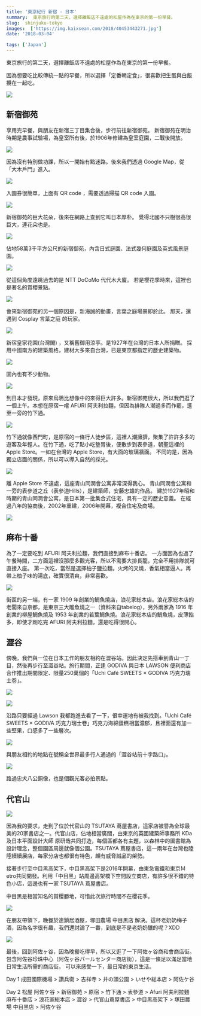 ```yaml
---
title: '東京紀行 新宿 - 日本'
summary:  東京旅行的第二天，選擇離飯店不遠處的松屋作為在東京的第一份早餐。
slug:  shinjuku-tokyo
images:  ['https://img.kaixsean.com/2018/40453443271.jpg']
date: '2018-03-04'

tags: ['Japan']
---
```


東京旅行的第二天，選擇離飯店不遠處的松屋作為在東京的第一份早餐。

因為想要吃比較傳統一點的早餐，所以選擇「定番朝定食」，很喜歡把生蛋與白飯攪在一起吃。

![](https://img.kaixsean.com/2018/40453443271.jpg)

## 新宿御苑

享用完早餐，與朋友在新宿三丁目集合後，步行前往新宿御苑。 新宿御苑在明治時期是農事試驗場，為皇室所有後，於1906年修建為皇室庭園，二戰後開放。

![](https://img.kaixsean.com/2018/26582473978.jpg)

因為沒有特別做功課，所以一開始有點迷路。後來我們透過 Google Map，從「大木戶門」進入。

![](https://img.kaixsean.com/2018/40409639162.jpg)

入園券很簡單，上面有 QR code ，需要透過掃描 QR code 入園。

![](https://img.kaixsean.com/2018/26582473418.jpg)

新宿御苑的巨大花朵，後來在網路上查到它叫日本厚朴。 覺得北國不只樹很高很巨大，連花朵也是。

![](https://img.kaixsean.com/2018/40409638522.jpg)

佔地58萬3千平方公尺的新宿御苑，內含日式庭園、法式幾何庭園及英式風景庭園。

![](https://img.kaixsean.com/2018/26582472808.jpg)

從這個角度遠眺過去的是 NTT DoCoMo 代代木大廈。 若是櫻花季時來，這裡也是著名的賞櫻景點。

![](https://img.kaixsean.com/2018/40409719152.jpg)

會來新宿御苑的另一個原因是，新海誠的動畫，言葉之庭場景即於此。 那天，還遇到 Cosplay 言葉之庭 的玩家。

![](https://img.kaixsean.com/2018/40409637732.jpg)

新宿皇家花園(台灣閣) ，又稱舊御用涼亭。是1927年在台灣的日本人所捐贈。 採用中國南方的建築風格，建材大多來自台灣，已是東京都指定的歷史建築物。

![](https://img.kaixsean.com/2018/26582472098.jpg)

園內也有不少動物。

![](https://img.kaixsean.com/2018/40409636712.jpg)

到日本才發現，原來烏鴉比想像中的來得巨大許多。新宿御苑很大，所以我們逛了一個上午。本想在原宿一嚐 AFURI 阿夫利拉麵，但因為排隊人潮過多而作罷，逛至一旁的竹下通。

![](https://img.kaixsean.com/2018/26582564558.jpg)

竹下通就像西門町，是原宿的一條行人徒步區，這裡人潮擁擠，聚集了許許多多的遊客及年輕人。在竹下通，吃了點小吃墊胃後，便散步到表參道，朝聖這裡的 Apple Store。一如在台灣的 Apple Store，有大面的玻璃牆面。 不同的是，因為獨立店面的關係，所以可以導入自然的採光。

![](https://img.kaixsean.com/2018/40409636052.jpg)

離 Apple Store 不遠處，這座青山同潤會公寓非常深得我心。 青山同潤會公寓和一旁的表參道之丘（表參道Hills），是建築師，安藤忠雄的作品。 建於1927年昭和時期的青山同潤會公寓，是日本第一批集合式住宅，具有一定的歷史意義。 在經過八年的協商後，2002年重建，2006年開幕，複合住宅及商場。

![](https://img.kaixsean.com/2018/26582564118.jpg)

## 麻布十番

為了一定要吃到 AFURI 阿夫利拉麵，我們直接到麻布十番店。 一方面因為也過了午餐時間，二方面這裡沒那麼多觀光客，所以不需要大排長龍，完全不用排隊就可直接入座。 第一次吃，當然是選擇柚子鹽拉麵。火烤的叉燒，香氣相當逼人。再帶上柚子味的湯底，確實很清爽，非常喜歡。

![](https://img.kaixsean.com/2018/40409635712.jpg)

街區的另一端，有一家 1909 年創業的鯛魚燒店，浪花家総本店。浪花家総本店的老闆來自京都，是東京三大雕魚燒之一（資料來自tabelog），另外兩家為 1916 年創業的柳屋鯛魚燒及 1953 年創業的若葉鯛魚燒。浪花家総本店的鯛魚燒，皮薄餡多，即使才剛吃完 AFURI 阿夫利拉麵，還是吃得很開心。

## 澀谷

傍晚，我們與一位在日本工作的朋友相約在澀谷站。因此決定先搭車到青山一丁目，然後再步行至澀谷站。旅行期間，正逢 GODIVA 與日本 LAWSON 便利商店合作推出期間限定、限量250萬個的「Uchi Café SWEETS × GODIVA 巧克力瑞士卷」。

![](https://img.kaixsean.com/2018/40409635492.jpg)

![](https://img.kaixsean.com/2018/40409635352.jpg)

沿路只要經過 Lawson 我都跑進去看了一下，很幸運地有被我找到。「Uchi Café SWEETS × GODIVA 巧克力瑞士卷」巧克力海綿蛋糕相當濃郁，且裡面還有加一些堅果，口感多了一些層次。

![](https://img.kaixsean.com/2018/40409635102.jpg)

與朋友相約的地點在號稱全世界最多行人通過的「澀谷站前十字路口」。

![](https://img.kaixsean.com/2018/40409634842.jpg)

路過忠犬八公銅像，也是個觀光客必拍景點。

## 代官山

![](https://img.kaixsean.com/2018/40409634532.jpg)

因為我的要求，走到了位於代官山的 TSUTAYA 蔦屋書店，這家店被譽為全球最美的20家書店之一。代官山店，佔地相當廣闊，由東京的英國建築師事務所 KDa及日本平面設計大師 原研哉共同打造，每個區都各有主題，以森林中的圖書館為設計理念，整個園區周邊就像個公園。TSUTAYA 蔦屋書店，這一兩年在台灣也陸陸續續展店，每家分店也都很有特色，頗有威脅誠品的架勢。

接著步行至中目黑高架下，中目黑高架下是2016年開幕，由東急電鐵和東京Ｍetro共同開發。利用「中目黑」站周邊高架橋下空間設立商店，有許多很不錯的特色小店，這邊也有一家 TSUTAYA 蔦屋書店。

中目黑是相當知名的賞櫻勝地，可惜此次旅行時間不在櫻花季。

![](https://img.kaixsean.com/2018/40409633942.jpg)

在朋友帶領下，晚餐於連鎖居酒屋，塚田農場 中目黒店 解決。這杯老奶奶梅子酒，因為名字很有趣，我們還討論了一番，到底是不是老奶奶釀的呢？XDD 

![](https://img.kaixsean.com/2018/40409633112.jpg)

最後，回到阿佐ヶ谷，因為晚餐吃得早，所以又逛了一下阿佐ヶ谷商和會商店街。包含阿佐谷珍珠中心（阿佐ヶ谷パールセンター商店街），這是一條足以滿足當地日常生活所需的商店街。 可以來感受一下，最日常的東京生活。

Day 1 成田國際機場 > 讚兵衛 > 吉祥寺 > 井の頭公園 > いせや総本店 > 阿佐ケ谷

Day 2 松屋 阿佐ケ谷 > 新宿御苑 > 原宿 > 竹下通 > 表參道 > Afuri 阿夫利拉麵 麻布十番店 > 浪花家総本店 > 澀谷 > 代官山蔦屋書店 > 中目黑高架下 > 塚田農場 中目黒店 > 阿佐ケ谷

